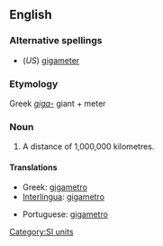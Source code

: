 ==English==

===Alternative spellings===
* (''US'') [[gigameter]]

===Etymology===
Greek ''[[giga-]]'' giant + meter

===Noun===
{{en-noun}}

# {{chiefly|International|British|Canadian}} A distance of 1,000,000 kilometres.

====Translations====
{{trans-top|a distance of 1,000,000 kilometres}}
* Greek: [[gigametro]]
* [[Interlingua]]: [[gigametro]]
{{trans-mid}}
* Portuguese: [[gigametro]]
{{trans-bottom}}

[[Category:SI units]]